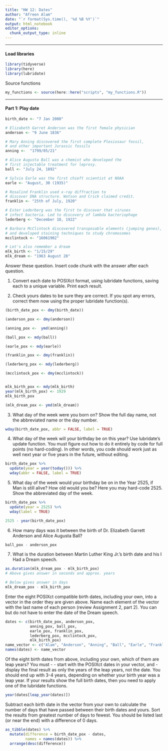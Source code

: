 ```yaml
---
title: "HW 12: Dates"
author: "Afreen Alam"
date: "`r format(Sys.time(), '%d %B %Y')`"
output: html_notebook
editor_options: 
  chunk_output_type: inline
---
```


***
#### Load libraries

```r
library(tidyverse)
library(here)
library(lubridate)
```

Source functions

```r
my_functions <- source(here::here("scripts", "my_functions.R"))
```


***
#### Part 1: Play date

```r

birth_date <- "7 Jan 2000"

# Elizabeth Garret Anderson was the first female physician
anderson <- "9 June 1836"

# Mary Anning discovered the first complete Plesiosaur fossil, 
# and other important Jurassic fossils
anning <-  "1799/05/21"

# Alice Augusta Ball was a chemist who developed the
# first injectable treatment for leprosy.
ball <- "July 24, 1892"

# Sylvia Earle was the first chieft scientist at NOAA
earle <- "August, 30 (1935)"

# Rosalind Franklin used x-ray diffraction to 
# discover DNA structure. Watson and Crick claimed credit.
franklin <- "25th of July, 1920"

# Ester Lederberg was the first to discover that viruses 
# infect bacteria. Led to discovery of lambda bacteriophage
lederberg <- "December 18, 1922"

# Barbara McClintock discovered transposable elements (jumping genes),
# and developed staining techniques to study chromosomes
mcclintock <- "16061902"

# Let's also remember a dream
mlk_birth <- "1/15/29"
mlk_dream <- "1963 August 28"
```


Answer these question. Insert code chunk with the answer after each question.


1. Convert each date to POSIXct format, using lubridate functions, saving each to a unique variable. Print each result.

2. Check yours dates to be sure they are correct. If you spot any errors, correct them now using the proper lubridate function(s).

```r
(birth_date_pox <- dmy(birth_date))

(anderson_pox <- dmy(anderson))

(anning_pox <-  ymd(anning))

(ball_pox <- mdy(ball))

(earle_pox <- mdy(earle))

(franklin_pox <- dmy(franklin))

(lederberg_pox <- mdy(lederberg))

(mcclintock_pox <- dmy(mcclintock))


mlk_birth_pox <- mdy(mlk_birth)
year(mlk_birth_pox) <- 1929
mlk_birth_pox

(mlk_dream_pox <- ymd(mlk_dream))
```


3. What day of the week were you born on? Show the full day name, not the abbreviated name or the day number.

```r
wday(birth_date_pox, abbr = FALSE, label = TRUE)
```


4. What day of the week will your birthday be on this year? Use lubridate’s update function. You must figure out how to do it entirely by code for full points (no hard-coding). In other words, you code should work just as well next year or five years in the future, without editing.

```r
birth_date_pox %>%
  update(year = year(today())) %>%
  wday(abbr = FALSE, label = TRUE)
```


5. What day of the week would your birthday be on in the Year 2525, if Man is still alive? How old would you be? Here you may hard-code 2525. Show the abbreviated day of the week.

```r
birth_date_pox %>%
  update(year = 2525) %>%
  wday(label = TRUE)

2525 - year(birth_date_pox)
```


6. How many days was it between the birth of Dr. Elizabeth Garrett Anderson and Alice Augusta Ball?

```r
ball_pox - anderson_pox
```

7. What is the duration between Martin Luther King Jr.’s birth date and his I Had a Dream speech.

```r
as.duration(mlk_dream_pox - mlk_birth_pox)
# Above gives answer in seconds and approx. years

# Below gives answer in days
mlk_dream_pox - mlk_birth_pox
```


Enter the eight POSIXct compatible birth dates, including your own, into a vector in the order they are given above. Name each element of the vector with the last name of each person (review Assignment 2, part 2). You can but do not have to enter the date of the Dream speech.

```r
dates <- c(birth_date_pox, anderson_pox,
           anning_pox, ball_pox,
           earle_pox, franklin_pox,
           lederberg_pox, mcclintock_pox,
           mlk_birth_pox)
name_vector <- c("Alam", "Anderson", "Anning", "Ball", "Earle", "Franklin", "Lederberg", "McClintock", "King")
names(dates) <- name_vector
```


Of the eight birth dates from above, including your own, which of them are leap years? You must -
- start with the POSIXct dates in your vector, and
- display the final result as only the years of the leap years, not the date. You should end up with 3-4 years, depending on whether your birth year was a leap year. If your results show the full birth dates, then you need to apply one of the lubridate functions.

```r
year(dates[leap_year(dates)])
```

Subtract each birth date in the vector from your own to calculate the number of days that have passed between their birth dates and yours. Sort the results from greatest number of days to fewest. You should be listed last (or near the end) with a difference of 0 days.

```r
as_tibble(dates) %>%
  mutate(difference = birth_date_pox - dates,
         names = names(dates)) %>%
  arrange(desc(difference))
```




















